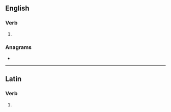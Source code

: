 ==English==

===Verb===
{{head|en|verb form}}

# {{en-third-person singular of|sparge}}

===Anagrams===
* {{anagrams|en|Gaspers|gaspers}}

----

==Latin==

===Verb===
{{la-verb-form|spargēs}}

# {{inflection of|spargō||2|s|futr|actv|indc|lang=la}}